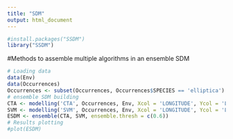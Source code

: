 ---
title: "SDM"
output: html_document
---

```{r}
#install.packages("SSDM")
library("SSDM")
```

#Methods to assemble multiple algorithms in an ensemble SDM
```{r}
# Loading data
data(Env)
data(Occurrences)
Occurrences <- subset(Occurrences, Occurrences$SPECIES == 'elliptica')
# ensemble SDM building
CTA <- modelling('CTA', Occurrences, Env, Xcol = 'LONGITUDE', Ycol = 'LATITUDE')
SVM <- modelling('SVM', Occurrences, Env, Xcol = 'LONGITUDE', Ycol = 'LATITUDE')
ESDM <- ensemble(CTA, SVM, ensemble.thresh = c(0.6))
# Results plotting
#plot(ESDM)
```








